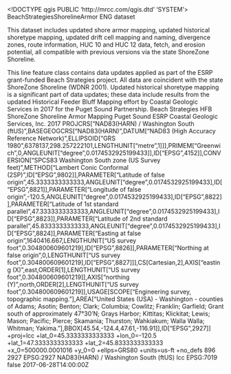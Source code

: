 <!DOCTYPE qgis PUBLIC 'http://mrcc.com/qgis.dtd' 'SYSTEM'>
<qgis version="3.28.0-Firenze">
  <identifier>BeachStrategiesShorelineArmor</identifier>
  <parentidentifier></parentidentifier>
  <language>ENG</language>
  <type>dataset</type>
  <title>BeachStratCollectedShorelineData_Delivery_Version1</title>
  <abstract>This dataset includes updated shore armor mapping, updated historical shoretype mapping, updated drift cell mapping and naming, divergence zones, route information, HUC 10 and HUC 12 data, fetch, and erosion potential, all compatible with previous versions via the state ShoreZone Shoreline. 

This line feature class contains data updates applied as part of the ESRP grant-funded Beach Strategies project. All data are coincident with the state ShoreZone Shoreline (WDNR 2001). Updated historical shoretype mapping is a significant part of data updates; these data include results from the updated Historical Feeder Bluff Mapping effort by Coastal Geologic Services in 2017 for the Puget Sound Partnership. </abstract>
  <keywords vocabulary="Search keys">
    <keyword>Beach Strategies</keyword>
    <keyword>HFB</keyword>
    <keyword>ShoreZone Shoreline</keyword>
    <keyword>Armor Mapping</keyword>
    <keyword>Puget Sound</keyword>
    <keyword>ESRP</keyword>
  </keywords>
  <contact>
    <name></name>
    <organization></organization>
    <position></position>
    <voice></voice>
    <fax></fax>
    <email></email>
    <role></role>
  </contact>
  <links/>
  <fees></fees>
  <rights>Coastal Geologic Services, Inc. 2017</rights>
  <encoding></encoding>
  <crs>
    <spatialrefsys nativeFormat="Wkt">
      <wkt>PROJCRS["NAD83(HARN) / Washington South (ftUS)",BASEGEOGCRS["NAD83(HARN)",DATUM["NAD83 (High Accuracy Reference Network)",ELLIPSOID["GRS 1980",6378137,298.257222101,LENGTHUNIT["metre",1]]],PRIMEM["Greenwich",0,ANGLEUNIT["degree",0.0174532925199433]],ID["EPSG",4152]],CONVERSION["SPCS83 Washington South zone (US Survey feet)",METHOD["Lambert Conic Conformal (2SP)",ID["EPSG",9802]],PARAMETER["Latitude of false origin",45.3333333333333,ANGLEUNIT["degree",0.0174532925199433],ID["EPSG",8821]],PARAMETER["Longitude of false origin",-120.5,ANGLEUNIT["degree",0.0174532925199433],ID["EPSG",8822]],PARAMETER["Latitude of 1st standard parallel",47.3333333333333,ANGLEUNIT["degree",0.0174532925199433],ID["EPSG",8823]],PARAMETER["Latitude of 2nd standard parallel",45.8333333333333,ANGLEUNIT["degree",0.0174532925199433],ID["EPSG",8824]],PARAMETER["Easting at false origin",1640416.667,LENGTHUNIT["US survey foot",0.304800609601219],ID["EPSG",8826]],PARAMETER["Northing at false origin",0,LENGTHUNIT["US survey foot",0.304800609601219],ID["EPSG",8827]]],CS[Cartesian,2],AXIS["easting (X)",east,ORDER[1],LENGTHUNIT["US survey foot",0.304800609601219]],AXIS["northing (Y)",north,ORDER[2],LENGTHUNIT["US survey foot",0.304800609601219]],USAGE[SCOPE["Engineering survey, topographic mapping."],AREA["United States (USA) - Washington - counties of Adams; Asotin; Benton; Clark; Columbia; Cowlitz; Franklin; Garfield; Grant south of approximately 47°30'N; Grays Harbor; Kittitas; Klickitat; Lewis; Mason; Pacific; Pierce; Skamania; Thurston; Wahkiakum; Walla Walla; Whitman; Yakima."],BBOX[45.54,-124.4,47.61,-116.91]],ID["EPSG",2927]]</wkt>
      <proj4>+proj=lcc +lat_0=45.3333333333333 +lon_0=-120.5 +lat_1=47.3333333333333 +lat_2=45.8333333333333 +x_0=500000.0001016 +y_0=0 +ellps=GRS80 +units=us-ft +no_defs</proj4>
      <srsid>896</srsid>
      <srid>2927</srid>
      <authid>EPSG:2927</authid>
      <description>NAD83(HARN) / Washington South (ftUS)</description>
      <projectionacronym>lcc</projectionacronym>
      <ellipsoidacronym>EPSG:7019</ellipsoidacronym>
      <geographicflag>false</geographicflag>
    </spatialrefsys>
  </crs>
  <extent>
    <spatial dimensions="2" minz="0" maxz="0" crs="EPSG:2927" minx="-124.67489999999999384" miny="46.99860000000000326" maxx="-122.19060000000000343" maxy="49.01530000000000342"/>
    <temporal>
      <period>
        <start>2017-06-28T14:00:00Z</start>
        <end></end>
      </period>
    </temporal>
  </extent>
</qgis>
